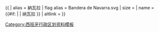 {{ {{{1<noinclude>|country showdata</noinclude>}}}
| alias = 納瓦拉
| flag alias = Bandera de Navarra.svg
| size = {{{size|}}}
| name = {{#if: {{{name|}}} | {{{name|}}} | 纳瓦拉 }}
| altlink = {{{altlink|}}}
}}<noinclude>
[[Category:西班牙行政区划资料模板]]
</noinclude>